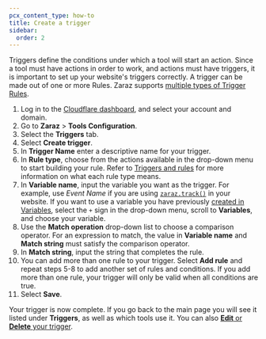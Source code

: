 ```yaml
---
pcx_content_type: how-to
title: Create a trigger
sidebar:
  order: 2
---
```


Triggers define the conditions under which a tool will start an action. Since a tool must have actions in order to work, and actions must have triggers, it is important to set up your website's triggers correctly. A trigger can be made out of one or more Rules. Zaraz supports [multiple types of Trigger Rules](/zaraz/reference/triggers/).

1. Log in to the [Cloudflare dashboard](https://dash.cloudflare.com/login), and select your account and domain.
2. Go to **Zaraz** > **Tools Configuration**.
3. Select the **Triggers** tab.
4. Select **Create trigger**.
5. In **Trigger Name** enter a descriptive name for your trigger.
6. In **Rule type**, choose from the actions available in the drop-down menu to start building your rule. Refer to [Triggers and rules](/zaraz/reference/triggers/) for more information on what each rule type means.
7. In **Variable name**, input the variable you want as the trigger. For example, use _Event Name_ if you are using [`zaraz.track()`](/zaraz/web-api/track/) in your website. If you want to use a variable you have previously [created in Variables](/zaraz/variables/create-variables/), select the `+` sign in the drop-down menu, scroll to **Variables**, and choose your variable.
8. Use the **Match operation** drop-down list to choose a comparison operator. For an expression to match, the value in **Variable name** and **Match string** must satisfy the comparison operator.
9. In **Match string**, input the string that completes the rule.
10. You can add more than one rule to your trigger. Select **Add rule** and repeat steps 5-8 to add another set of rules and conditions. If you add more than one rule, your trigger will only be valid when all conditions are true.
11. Select **Save**.

Your trigger is now complete. If you go back to the main page you will see it listed under **Triggers**, as well as which tools use it. You can also [**Edit** or **Delete** your trigger](/zaraz/custom-actions/edit-triggers/).
